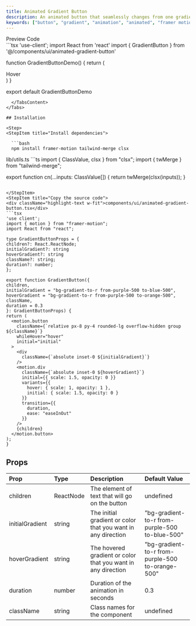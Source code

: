 ```yaml
---
title: Animated Gradient Button
description: An animated button that seamlessly changes from one gradient to another
keywords: ["button", "gradient", "animation", "animated", "framer motion", "tailwind"]
---
```


<Tabs defaultValue="preview" className="pt-5 pb-1">
  <TabsList className="">
    <TabsTrigger value="preview">Preview</TabsTrigger>
    <TabsTrigger value="code">Code</TabsTrigger>
  </TabsList>
  <TabsContent value="preview" className="">
  <div className="preview not-prose flex w-full justify-center p-2 sm:p-10 items-center">
    <GradientButtonDemo/>
  </div>
  </TabsContent>
  <TabsContent value="code">
```tsx
'use-client';
import React from 'react'
import { GradientButton } from '@/components/ui/animated-gradient-button'

function GradientButtonDemo() {
  return (
    <div className='flex'>
      <GradientButton
        initialGradient="bg-gradient-to-t from-red-400 to-violet-400"
        hoverGradient="bg-gradient-to-r from-red-400 to-violet-600"
        duration={1}
      >
        <span className="relative text-white font-semibold">
          Hover
        </span>
      </GradientButton>
    </div>
  )
}

export default GradientButtonDemo
```
  </TabsContent>
</Tabs>

## Installation

<Step>
<StepItem title="Install dependencies">

  ```bash
  npm install framer-motion tailwind-merge clsx
  ```

</StepItem>
<StepItem title="Add util file">
  lib/utils.ts
  ```ts
  import { ClassValue, clsx } from "clsx";
  import { twMerge } from "tailwind-merge";

  export function cn(...inputs: ClassValue[]) {
    return twMerge(clsx(inputs));
  }
  ```

</StepItem>
<StepItem title="Copy the source code">
<div className="highlight-text w-fit">components/ui/animated-gradient-button.tsx</div>
```tsx
'use client';
import { motion } from "framer-motion";
import React from "react";

type GradientButtonProps = {
  children?: React.ReactNode;
  initialGradient?: string
  hoverGradient?: string
  className?: string;
  duration?: number;
};

export function GradientButton({
  children,
  initialGradient = "bg-gradient-to-r from-purple-500 to-blue-500",
  hoverGradient = "bg-gradient-to-r from-purple-500 to-orange-500",
  className,
  duration = 0.3
}: GradientButtonProps) {
  return (
    <motion.button
      className={`relative px-8 py-4 rounded-lg overflow-hidden group ${className}`}
      whileHover="hover"
      initial="initial"
    >
      <div
        className={`absolute inset-0 ${initialGradient}`}
      />
      <motion.div
        className={`absolute inset-0 ${hoverGradient}`}
        initial={{ scale: 1.5, opacity: 0 }}
        variants={{
          hover: { scale: 1, opacity: 1 },
          initial: { scale: 1.5, opacity: 0 }
        }}
        transition={{ 
          duration,
          ease: "easeInOut"
        }}
      />
      {children}
    </motion.button>
  );
}
```
</StepItem>
</Step>

## Props

|Prop          |Type        |Description |Default Value |
| :------------ | :--------- | :---------- |:----------|
| <span className="highlight-text">children</span>   | <span className="highlight-text">ReactNode</span>    | The element of text that will go on the button | <span className="highlight-text">undefined</span> |
| <span className="highlight-text">initialGradient</span>   | <span className="highlight-text">string</span>    | The initial gradient or color that you want in any direction | <span className="highlight-text">"bg-gradient-to-r from-purple-500 to-blue-500"</span> |
| <span className="highlight-text">hoverGradient</span>   | <span className="highlight-text">string</span>    | The hovered gradient or color that you want in any direction | <span className="highlight-text">"bg-gradient-to-r from-purple-500 to-orange-500"</span> |
| <span className="highlight-text">duration</span>   | <span className="highlight-text">number</span>    | Duration of the animation in seconds  | <span className="highlight-text">0.3</span> |
| <span className="highlight-text">className</span>   | <span className="highlight-text">string</span>    | Class names for the component | <span className="highlight-text">undefined</span> |